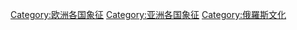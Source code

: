 [[Category:欧洲各国象征|Category:欧洲各国象征]]
[[Category:亚洲各国象征|Category:亚洲各国象征]]
[[Category:俄羅斯文化|Category:俄羅斯文化]]